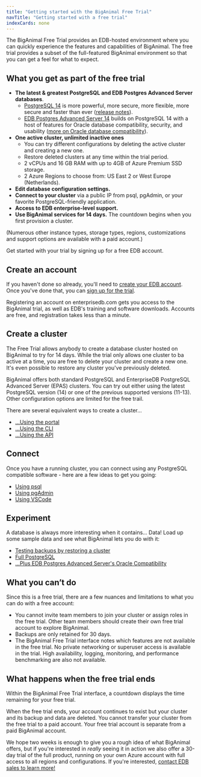 ```yaml
---
title: "Getting started with the BigAnimal Free Trial"
navTitle: "Getting started with a free trial" 
indexCards: none
---
```


The BigAnimal Free Trial provides an EDB-hosted environment where you can quickly experience the features and capabilities of BigAnimal.
The free trial provides a subset of the full-featured BigAnimal environment so that you can get a feel for what to expect. 

## What you get as part of the free trial

- **The latest & greatest PostgreSQL and EDB Postgres Advanced Server databases**. 
  - [PostgreSQL 14](https://www.enterprisedb.com/blog/cool-new-contributions-postgresql-14) is more powerful, more secure, more flexible, more secure and faster than ever ([release notes](https://www.postgresql.org/docs/14/release.html)).
  - [EDB Postgres Advanced Server 14](https://www.enterprisedb.com/docs/epas/latest/epas_rel_notes/) builds on PostgreSQL 14 with a host of features for Oracle database compatibility, security, and usability ([more on Oracle database compatibility](/epas/latest/epas_compat_ora_dev_guide/)).
- **One active cluster, unlimited inactive ones** 
  - You can try different configurations by deleting the active cluster and creating a new one.
  - Restore deleted clusters at any time within the trial period.
  - 2 vCPUs and 16 GB RAM with up to 4GB of Azure Premium SSD storage.
  - 2 Azure Regions to choose from: US East 2 or West Europe (Netherlands). 
- **Edit database configuration settings.**
- **Connect to your cluster** via a public IP from psql, pgAdmin, or your favorite PostgreSQL-friendly application.
- **Access to EDB enterprise-level support.**
- **Use BigAnimal services for 14 days.** The countdown begins when you first provision a cluster. 

(Numerous other instance types, storage types, regions, customizations and support options are available with a paid account.)

Get started with your trial by signing up for a free EDB account.

## Create an account

If you haven't done so already, you'll need to [create your EDB account](01_create_account). Once you've done that, you can [sign up for the trial](#). 

Registering an account on enterprisedb.com gets you access to the BigAnimal trial, as well as EDB's training and software downloads. 
Accounts are free, and registration takes less than a minute.

## Create a cluster

The Free Trial allows anybody to create a database cluster hosted on BigAnimal to try for 14 days. While the trial only allows one cluster to ba active at a time, you are free to delete your cluster and create a new one. It's even possible to restore any cluster you've previously deleted.

BigAnimal offers both standard PostgreSQL and EnterpriseDB PostgreSQL Advanced Server (EPAS) clusters. You can try out either using the latest PostgreSQL version (14) or one of the previous supported versions (11-13). Other configuration options are limited for the free trail.

There are several equivalent ways to create a cluster...

- [...Using the portal](#)
- [...Using the CLI](02_creating_a_cluster/create_cluster_cli)
- [...Using the API](#)

## Connect 

Once you have a running cluster, you can connect using any PostgreSQL compatible software - here are a few ideas to get you going:

- [Using psql](#)
- [Using pgAdmin](#)
- [Using VSCode](#)

## Experiment

A database is always more interesting when it contains... Data! 
Load up some sample data and see what BigAnimal lets you do with it:

- [Testing backups by restoring a cluster](04_experiment/backup_and_restore)
- [Full PostgreSQL](#)
- [...Plus EDB Postgres Advanced Server's Oracle Compatibility](#)

## What you can’t do
Since this is a free trial, there are a few nuances and limitations to what you can do with a free account:

- You cannot invite team members to join your cluster or assign roles in the free trial. Other team members should create their own free trial account to explore BigAnimal. 
- Backups are only retained for 30 days. 
- The BigAnimal Free Trial interface notes which features are not available in the free trial. No private networking or superuser access is available in the trial. High availability, logging, monitoring, and performance benchmarking are also not available. 

## What happens when the free trial ends 

Within the BigAnimal Free Trial interface, a countdown displays the time remaining for your free trial. 

When the free trial ends, your account continues to exist but your cluster and its backup and data are deleted. You cannot transfer your cluster from the free trial to a paid account. Your free trial account is separate from a paid BigAnimal account. 

We hope two weeks is enough to give you a rough idea of what BigAnimal offers, but if you're interested in *really* seeing it in action we also offer a 30-day trial of the full product, running on your own Azure account with full access to all regions and configurations. If you're interested, [contact EDB sales to learn more!](https://www.enterprisedb.com/contact)
